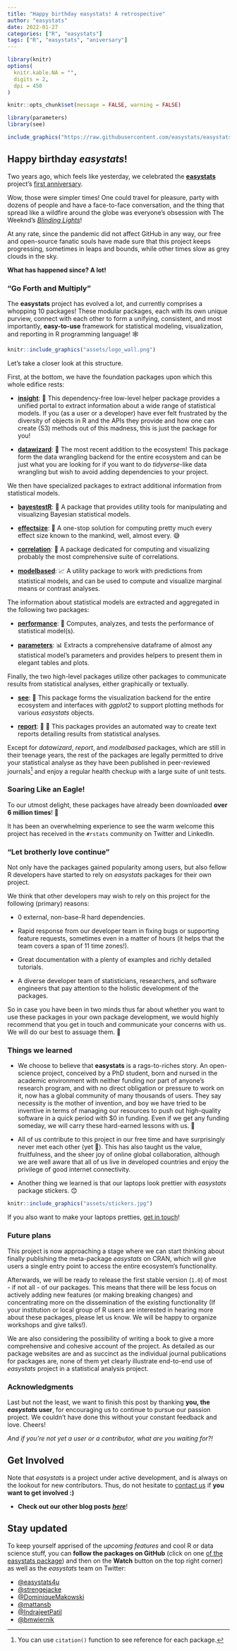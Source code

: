 ```yaml
---
title: "Happy birthday easystats! A retrospective"
author: "easystats"
date: 2022-01-27
categories: ["R", "easystats"]
tags: ["R", "easystats", "aniversary"]
---
```



```r
library(knitr)
options(
  knitr.kable.NA = "",
  digits = 2,
  dpi = 450
)

knitr::opts_chunk$set(message = FALSE, warning = FALSE)

library(parameters)
library(see)
```

```r
include_graphics("https://raw.githubusercontent.com/easystats/easystats/master/man/figures/logo.png")
```

## Happy birthday *easystats*!

Two years ago, which feels like yesterday, we celebrated the [**easystats**](https://easystats.github.io/easystats) project's [first anniversary](https://easystats.github.io/blog/posts/easystats_oneyear/). 

Wow, those were simpler times! One could travel for pleasure, party with dozens of people and have a face-to-face conversation, and the thing that spread like a wildfire around the globe was everyone's obsession with The Weeknd's [*Blinding Lights*](https://www.youtube.com/watch?v=4NRXx6U8ABQ)! 

At any rate, since the pandemic did not affect GitHub in any way, our free and open-source fanatic souls have made sure that this project keeps progressing, sometimes in leaps and bounds, while other times slow as grey clouds in the sky.

**What has happened since? A lot!** 


### "Go Forth and Multiply"

The **easystats** project has evolved a lot, and currently comprises a whopping 10 packages! These modular packages, each with its own unique purview, connect with each other to form a unifying, consistent, and most importantly, **easy-to-use** framework for statistical modeling, visualization, and reporting in R programming language! 🕸️

```r
knitr::include_graphics("assets/logo_wall.png")
```

Let's take a closer look at this structure. 

First, at the bottom, we have the foundation packages upon which this whole edifice rests:

- [**insight**](https://easystats.github.io/insight): 🔮 This dependency-free low-level helper package provides a unified portal to extract information about a wide range of statistical models. If you (as a user or a developer) have ever felt frustrated by the diversity of objects in R and the APIs they provide and how one can create (S3) methods out of this madness, this is just the package for you! 

- [**datawizard**](https://easystats.github.io/datawizard): 🧙 The most recent addition to the ecosystem! This package form the data wrangling backend for the entire ecosystem and can be just what you are looking for if you want to do *tidyverse*-like data wrangling but wish to avoid adding dependencies to your project.

We then have specialized packages to extract additional information from statistical models.

- [**bayestestR**](https://easystats.github.io/bayestestR): 👻 A package that provides utility tools for manipulating and visualizing Bayesian statistical models.

- [**effectsize**](https://easystats.github.io/effectsize): 🐉 A one-stop solution for computing pretty much every effect size known to the mankind, well, almost every. 😅

- [**correlation**](https://easystats.github.io/correlation): 🔗 A package dedicated for computing and visualizing probably the most comprehensive suite of correlations.

- [**modelbased**](https://easystats.github.io/modelbased): 📈 A utility package to work with predictions from statistical models, and can be used to compute and visualize marginal means or contrast analyses.

The information about statistical models are extracted and aggregated in the following two packages:

- [**performance**](https://easystats.github.io/performance): 💪 Computes, analyzes, and tests the performance of statistical model(s).

- [**parameters**](https://easystats.github.io/parameters): 📊 Extracts a comprehensive dataframe of almost any statistical model's parameters and provides helpers to present them in elegant tables and plots.

Finally, the two high-level packages utilize other packages to communicate results from statistical analyses, either graphically or textually.

- [**see**](https://easystats.github.io/see): 🎨 This package forms the visualization backend for the entire ecosystem and interfaces with *ggplot2* to support plotting methods for various *easystats* objects.

- [**report**](https://easystats.github.io/report): 📜 🎉 This packages provides an automated way to create text reports detailing results from statistical analyses.

Except for *datawizard*, *report*, and *modelbased* packages, which are still in their teenage years, the rest of the packages are legally permitted to drive your statistical analyse as they have been published in peer-reviewed journals^[You can use `citation()` function to see reference for each package.] and enjoy a regular health checkup with a large suite of unit tests.

### Soaring Like an Eagle!

To our utmost delight, these packages have already been downloaded **over 6 million times**! 🤯

It has been an overwhelming experience to see the warm welcome this project has received in the `#rstats` community on Twitter and LinkedIn.

### "Let brotherly love continue"

Not only have the packages gained popularity among users, but also fellow R developers have started to rely on *easystats* packages for their own project.

We think that other developers may wish to rely on this project for the following (primary) reasons:

- 0 external, non-base-R hard dependencies.

- Rapid response from our developer team in fixing bugs or supporting feature requests, sometimes even in a matter of hours (it helps that the team covers a span of 11 time zones!).

- Great documentation with a plenty of examples and richly detailed tutorials.

- A diverse developer team of statisticians, researchers, and software engineers that pay attention to the holistic development of the packages.

So in case you have been in two minds thus far about whether you want to use these packages in your own package development, we would highly recommend that you get in touch and communicate your concerns with us. We will do our best to assuage them. 🤗

### Things we learned

* We choose to believe that **easystats** is a rags-to-riches story. An open-science project, conceived by a PhD student, born and nursed in the academic environment with neither funding nor part of anyone's research program, and with no direct obligation or pressure to work on it, now has a global community of many thousands of users. They say necessity is the mother of invention, and boy we have tried to be inventive in terms of managing our resources to push out high-quality software in a quick period with $0 in funding. Even if we get any funding someday, we will carry these hard-earned lessons with us. 💪

* All of us contribute to this project in our free time and have surprisingly never met each other (yet 🤞). This has also taught us the value, fruitfulness, and the sheer joy of online global collaboration, although we are well aware that all of us live in developed countries and enjoy the privilege of good internet connectivity.

* Another thing we learned is that our laptops look prettier with *easystats* package stickers. 😊

```r
knitr::include_graphics("assets/stickers.jpg")
```

If you also want to make your laptops pretties, [get in touch](https://twitter.com/easystats4u/status/1461674060283269123?s=20)!

### Future plans

This project is now approaching a stage where we can start thinking about finally publishing the meta-package *easystats* on CRAN, which will give users a single entry point to access the entire ecosystem's functionality.

Afterwards, we will be ready to release the first stable version (`1.0`) of most - if not all - of our packages. This means that there will be less focus on actively adding new features (or making breaking changes) and concentrating more on the dissemination of the existing functionality (If your institution or local group of R users are interested in hearing more about these packages, please let us know. We will be happy to organize workshops and give talks!).

We are also considering the possibility of writing a book to give a more comprehensive and cohesive account of the project. As detailed as our package websites are and as succinct as the individual journal publications for packages are, none of them yet clearly illustrate end-to-end use of *easystats* project in a statistical analysis project.

### Acknowledgments

Last but not the least, we want to finish this post by thanking **you, the *easystats* user**, for encouraging us to continue to pursue our passion project. We couldn't have done this without your constant feedback and love. Cheers!

*And if you're not yet a user or a contributor, what are you waiting for?!*

## Get Involved

Note that *easystats* is a project under active development, and is always on the lookout for new contributors. Thus, do not hesitate to [contact us](https://twitter.com/easystats4u) if **you want to get involved :)**

- **Check out our other blog posts** [***here***](https://easystats.github.io/blog/posts/)!

## Stay updated 

To keep yourself apprised of the *upcoming features* and cool R or data science stuff, you can **follow the packages on GitHub** (click on one [of the easystats package](https://github.com/easystats)) and then on the **Watch** button on the top right corner) as well as the *easystats* team on Twitter:

- [\@easystats4u](https://twitter.com/easystats4u)
- [\@strengejacke](https://twitter.com/strengejacke)
- [\@DominiqueMakowski](https://twitter.com/Dom_Makowski)
- [\@mattansb](https://twitter.com/mattansb)
- [\@IndrajeetPatil](https://twitter.com/patilindrajeets)
- [\@bmwiernik](https://twitter.com/bwiernik)
